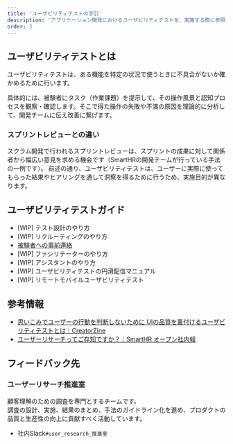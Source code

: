 ```yaml
---
title: 'ユーザビリティテストの手引'
description: 'アプリケーション開発におけるユーザビリティテストを、実施する際に参照できる資料をまとめています。'
order: 3
---
```

<!-- textlint-disable -->
## ユーザビリティテストとは
ユーザビリティテストは、ある機能を特定の状況で使うときに不具合がないか確かめるために行います。

具体的には、被験者にタスク（作業課題）を提示して、その操作風景と認知プロセスを観察・確認します。そこで得た操作の失敗や不満の原因を理論的に分析して、開発チームに伝え改善に繋げます。

### スプリントレビューとの違い

スクラム開発で行われるスプリントレビューは、スプリントの成果に対して関係者から幅広い意見を求める機会です（SmartHRの開発チームが行っている手法の一例です）。
前述の通り、ユーザビリティテストは、ユーザーに実際に使ってもらった結果やヒアリングを通して洞察を得るために行うため、実施目的が異なります。


## ユーザビリティテストガイド

- [WIP] テスト設計のやり方
- [WIP] リクルーティングのやり方
- [被験者への事前連絡](/products/design-process/usability-test/for-tester/)
- [WIP] ファシリテーターのやり方
- [WIP] アシスタントのやり方
- [WIP] ユーザビリティテストの円滑配信マニュアル
- [WIP] リモートモバイルユーザビリティテスト


## 参考情報

- [思いこみでユーザーの行動を判断しないために UIの品質を裏付けるユーザビリティテストとは｜CreatorZine](https://creatorzine.jp/article/detail/1758)
- [ユーザーリサーチってご存知ですか？｜SmartHR オープン社内報](https://shanaiho.smarthr.co.jp/n/n426fd941cfcf)


## フィードバック先

### ユーザーリサーチ推進室 
顧客理解のための調査を専門とするチームです。  
調査の設計、実施、結果のまとめ、手法のガイドライン化を進め、プロダクトの品質と生産性の向上に貢献すべく活動しています。

- 社内Slack`#user_research_推進室`
<!-- textlint-disable -->
